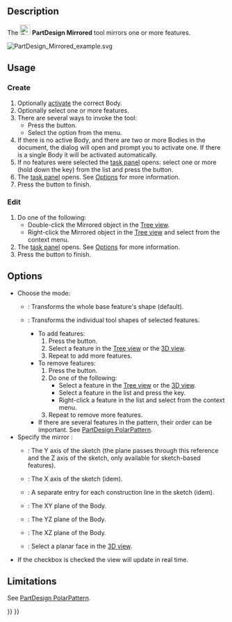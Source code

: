 <languages/>

{{Docnav
|‎[[PartDesign_Thickness|Thickness]]
|[[PartDesign_LinearPattern|Linear Pattern]]
|[[PartDesign_Workbench|PartDesign]]
|IconL=PartDesign_Thickness.svg
|IconR=PartDesign_LinearPattern.svg
|IconC=Workbench_PartDesign.svg
}}

{{GuiCommand
|Name=PartDesign Mirrored
|MenuLocation=Part Design → Apply a pattern → Mirrored
|Workbenches=[[PartDesign_Workbench|PartDesign]]
|SeeAlso=[[PartDesign_MultiTransform|PartDesign MultiTransform]]
}}

==Description==

The [[Image:PartDesign_Mirrored.svg|24px]] '''PartDesign Mirrored''' tool mirrors one or more features.

[[File:PartDesign Mirrored example.svg]]
{{Caption|A Pocket feature created from a sketch containing a circle (A) is used to create a mirrored feature. The vertical axis of the sketch (B) is used to the define the mirror plane. The result (C) is shown on the right.}} 

==Usage==

=== Create ===

# Optionally [[PartDesign_Body#Active_status|activate]] the correct Body.
# Optionally select one or more features.
# There are several ways to invoke the tool:
#* Press the {{Button|[[Image:PartDesign_Mirrored.svg|16px]] [[PartDesign_Mirrored|Mirrored]]}} button.
#* Select the {{MenuCommand|Part Design → Apply a pattern → [[Image:PartDesign_Mirrored.svg|16px]] Mirrored}} option from the menu.
# If there is no active Body, and there are two or more Bodies in the document, the {{MenuCommand|Active Body Required}} dialog will open and prompt you to activate one. If there is a single Body it will be activated automatically.
# If no features were selected the {{MenuCommand|Select feature}} [[Task_panel|task panel]] opens: select one or more (hold down the {{KEY|Ctrl}} key) from the list and press the {{Button|OK}} button.
# The {{MenuCommand|Mirrored parameters}} [[Task_panel|task panel]] opens. See [[#Options|Options]] for more information.
# Press the {{Button|OK}} button to finish.

=== Edit ===

# Do one of the following:
#* Double-click the Mirrored object in the [[Tree_view|Tree view]].
#* Right-click the Mirrored object in the [[Tree_view|Tree view]] and select {{MenuCommand|Edit Mirrored}} from the context menu.
# The {{MenuCommand|Mirrored parameters}} [[Task_panel|task panel]] opens. See [[#Options|Options]] for more information.
# Press the {{Button|OK}} button to finish.

== Options ==

* Choose the mode:
** {{MenuCommand|Transform body}}: Transforms the whole base feature's shape (default). {{Version|1.0}}
** {{MenuCommand|Transform tool shapes}}: Transforms the individual tool shapes of selected features.
*** To add features:
***# Press the {{Button|Add feature}} button.
***# Select a feature in the [[Tree_view|Tree view]] or the [[3D_view|3D view]].
***# Repeat to add more features.
*** To remove features:
***# Press the {{Button|Remove feature}} button.
***# Do one of the following:
***#* Select a feature in the [[Tree_view|Tree view]] or the [[3D_view|3D view]].
***#* Select a feature in the list and press the {{KEY|Del}} key.
***#* Right-click a feature in the list and select {{MenuCommand|Remove}} from the context menu.
***# Repeat to remove more features.
*** If there are several features in the pattern, their order can be important. See [[PartDesign_PolarPattern#Ordering_features|PartDesign PolarPattern]].
* Specify the mirror {{MenuCommand|Plane}}:
** {{MenuCommand|Vertical sketch axis}}: The Y axis of the sketch (the plane passes through this reference and the Z axis of the sketch, only available for sketch-based features).
** {{MenuCommand|Horizontal sketch axis}}: The X axis of the sketch (idem).
** {{MenuCommand|Construction line #}}: A separate entry for each construction line in the sketch (idem).
** {{MenuCommand|Base XY plane}}: The XY plane of the Body.
** {{MenuCommand|Base YZ plane}}: The YZ plane of the Body.
** {{MenuCommand|Base XZ plane}}: The XZ plane of the Body.
** {{MenuCommand|Select reference...}}: Select a planar face in the [[3D_view|3D view]].
* If the {{MenuCommand|Update view}} checkbox is checked the view will update in real time.

==Limitations==

See [[PartDesign_PolarPattern#Limitations|PartDesign PolarPattern]].


{{Docnav
|‎[[PartDesign_Thickness|Thickness]]
|[[PartDesign_LinearPattern|Linear Pattern]]
|[[PartDesign_Workbench|PartDesign]]
|IconL=PartDesign_Thickness.svg
|IconR=PartDesign_LinearPattern.svg
|IconC=Workbench_PartDesign.svg
}}

{{PartDesign Tools navi{{#translation:}}}}
{{Userdocnavi{{#translation:}}}}